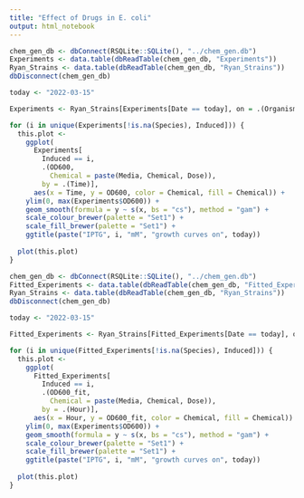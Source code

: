 ```yaml
---
title: "Effect of Drugs in E. coli"
output: html_notebook
---
```

```r
chem_gen_db <- dbConnect(RSQLite::SQLite(), "../chem_gen.db")
Experiments <- data.table(dbReadTable(chem_gen_db, "Experiments"))
Ryan_Strains <- data.table(dbReadTable(chem_gen_db, "Ryan_Strains"))
dbDisconnect(chem_gen_db)

today <- "2022-03-15"

Experiments <- Ryan_Strains[Experiments[Date == today], on = .(Organism)]

for (i in unique(Experiments[!is.na(Species), Induced])) {
  this.plot <- 
    ggplot(
      Experiments[
        Induced == i, 
        .(OD600,
          Chemical = paste(Media, Chemical, Dose)), 
        by = .(Time)],
      aes(x = Time, y = OD600, color = Chemical, fill = Chemical)) +
    ylim(0, max(Experiments$OD600)) +
    geom_smooth(formula = y ~ s(x, bs = "cs"), method = "gam") +
    scale_colour_brewer(palette = "Set1") +
    scale_fill_brewer(palette = "Set1") +
    ggtitle(paste("IPTG", i, "mM", "growth curves on", today))
  
  plot(this.plot)
}
```
```r
chem_gen_db <- dbConnect(RSQLite::SQLite(), "../chem_gen.db")
Fitted_Experiments <- data.table(dbReadTable(chem_gen_db, "Fitted_Experiments"))
Ryan_Strains <- data.table(dbReadTable(chem_gen_db, "Ryan_Strains"))
dbDisconnect(chem_gen_db)

today <- "2022-03-15"

Fitted_Experiments <- Ryan_Strains[Fitted_Experiments[Date == today], on = .(Organism)]

for (i in unique(Fitted_Experiments[!is.na(Species), Induced])) {
  this.plot <- 
    ggplot(
      Fitted_Experiments[
        Induced == i, 
        .(OD600_fit,
          Chemical = paste(Media, Chemical, Dose)), 
        by = .(Hour)],
      aes(x = Hour, y = OD600_fit, color = Chemical, fill = Chemical)) +
    ylim(0, max(Experiments$OD600)) +
    geom_smooth(formula = y ~ s(x, bs = "cs"), method = "gam") +
    scale_colour_brewer(palette = "Set1") +
    scale_fill_brewer(palette = "Set1") +
    ggtitle(paste("IPTG", i, "mM", "growth curves on", today))
  
  plot(this.plot)
}
```

